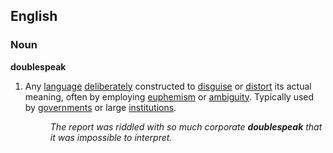 ==English==
<!--===Etymology===
Please read the Wikipedia article before writing the etymology section.  George Orwell's _Nineteen Eighty-Four_ was only indirectly responsible.-->
===Noun===
'''doublespeak'''
{{wikipedia}}
#Any [[language]] [[deliberate]]ly constructed to [[disguise]] or [[distort]] its actual meaning, often by employing [[euphemism]] or [[ambiguity]].  Typically used by [[government]]s or large [[institution]]s.
#:''The report was riddled with so much corporate '''doublespeak''' that it was impossible to interpret.''